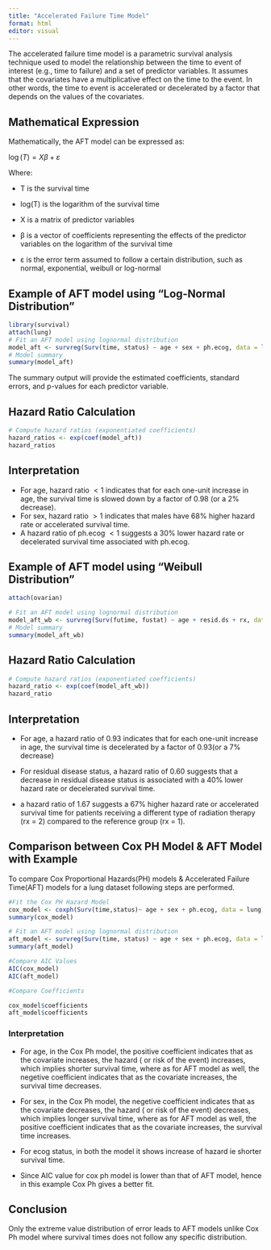 ```yaml
---
title: "Accelerated Failure Time Model"
format: html
editor: visual
---
```


The accelerated failure time model is a parametric survival analysis technique used to model the relationship between the time to event of interest (e.g., time to failure) and a set of predictor variables. It assumes that the covariates have a multiplicative effect on the time to the event. In other words, the time to event is accelerated or decelerated by a factor that depends on the values of the covariates.

## Mathematical Expression

Mathematically, the AFT model can be expressed as:

$\log(T) = X\beta + \varepsilon$

Where:

-   T is the survival time

-   log(T) is the logarithm of the survival time

-   X is a matrix of predictor variables

-   β is a vector of coefficients representing the effects of the predictor variables on the logarithm of the survival time

-   ε is the error term assumed to follow a certain distribution, such as normal, exponential, weibull or log-normal

## Example of AFT model using "Log-Normal Distribution"

```r
library(survival)
attach(lung)
# Fit an AFT model using lognormal distribution
model_aft <- survreg(Surv(time, status) ~ age + sex + ph.ecog, data = lung, dist = "lognormal")
# Model summary
summary(model_aft)
```

The summary output will provide the estimated coefficients, standard errors, and p-values for each predictor variable.

## Hazard Ratio Calculation

```r
# Compute hazard ratios (exponentiated coefficients)
hazard_ratios <- exp(coef(model_aft))
hazard_ratios
```

## Interpretation

-   For age, hazard ratio $< 1$ indicates that for each one-unit increase in age, the survival time is slowed down by a factor of 0.98 (or a 2% decrease).
-   For sex, hazard ratio $> 1$ indicates that males have 68% higher hazard rate or accelerated survival time.
-   A hazard ratio of ph.ecog $< 1$ suggests a 30% lower hazard rate or decelerated survival time associated with ph.ecog.

## Example of AFT model using "Weibull Distribution"

```r
attach(ovarian)

# Fit an AFT model using lognormal distribution
model_aft_wb <- survreg(Surv(futime, fustat) ~ age + resid.ds + rx, data = ovarian, dist = "weibull")
# Model summary
summary(model_aft_wb)
```

## Hazard Ratio Calculation

```r
# Compute hazard ratios (exponentiated coefficients)
hazard_ratio <- exp(coef(model_aft_wb))
hazard_ratio
```

## Interpretation

-   For age, a hazard ratio of 0.93 indicates that for each one-unit increase in age, the survival time is decelerated by a factor of 0.93(or a 7% decrease)

-   For residual disease status, a hazard ratio of 0.60 suggests that a decrease in residual disease status is associated with a 40% lower hazard rate or decelerated survival time.

-   a hazard ratio of 1.67 suggests a 67% higher hazard rate or accelerated survival time for patients receiving a different type of radiation therapy (rx = 2) compared to the reference group (rx = 1).

## Comparison between Cox PH Model & AFT Model with Example

To compare Cox Proportional Hazards(PH) models & Accelerated Failure Time(AFT) models for a lung dataset following steps are performed.

```r
#Fit the Cox PH Hazard Model
cox_model <- coxph(Surv(time,status)~ age + sex + ph.ecog, data = lung)
summary(cox_model)

# Fit an AFT model using lognormal distribution
aft_model <- survreg(Surv(time, status) ~ age + sex + ph.ecog, data = lung, dist = "lognormal")
summary(aft_model)

#Compare AIC Values
AIC(cox_model)
AIC(aft_model)

#Compare Coefficients

cox_model$coefficients
aft_model$coefficients

```

### Interpretation

-   For age, in the Cox Ph model, the positive coefficient indicates that as the covariate increases, the hazard ( or risk of the event) increases, which implies shorter survival time, where as for AFT model as well, the negetive coefficient indicates that as the covariate increases, the survival time decreases.

-   For sex, in the Cox Ph model, the negetive coefficient indicates that as the covariate decreases, the hazard ( or risk of the event) decreases, which implies longer survival time, where as for AFT model as well, the positive coefficient indicates that as the covariate increases, the survival time increases.

-   For ecog status, in both the model it shows increase of hazard ie shorter survival time.

-   Since AIC value for cox ph model is lower than that of AFT model, hence in this example Cox Ph gives a better fit.

## Conclusion

Only the extreme value distribution of error leads to AFT models unlike Cox Ph model where survival times does not follow any specific distribution.
